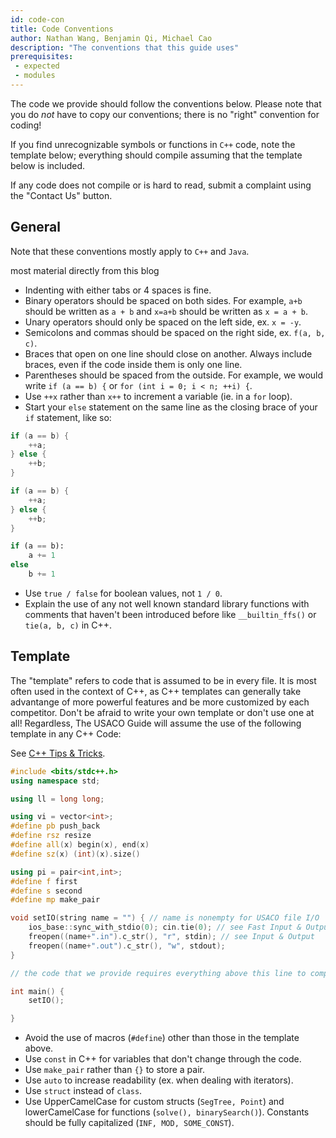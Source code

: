 ```yaml
---
id: code-con
title: Code Conventions
author: Nathan Wang, Benjamin Qi, Michael Cao
description: "The conventions that this guide uses"
prerequisites: 
 - expected
 - modules
---
```


The code we provide should follow the conventions below. Please note that you do _not_ have to copy our conventions; there is no "right" convention for coding!

<LanguageSection>

<CPPSection>

If you find unrecognizable symbols or functions in `C++` code, note the template below; everything should compile assuming that the template below is included.

</CPPSection>

<JavaSection />
<PySection />

<LanguageSection>

If any code does not compile or is hard to read, submit a complaint using the "Contact Us" button.

## General

Note that these conventions mostly apply to `C++` and `Java`.

<Resources>
  <Resource source = "CF" title = "Swift - Competitive C++ Manifesto" url="blog/entry/64218">most material directly from this blog</Resource>
</Resources>

 - Indenting with either tabs or 4 spaces is fine.
 - Binary operators should be spaced on both sides. For example, `a+b` should be written as `a + b` and `x=a+b` should be written as `x = a + b`.
 - Unary operators should only be spaced on the left side, ex. `x = -y`.
 - Semicolons and commas should be spaced on the right side, ex. `f(a, b, c)`.
 - Braces that open on one line should close on another. Always include braces, even if the code inside them is only one line.
 - Parentheses should be spaced from the outside. For example, we would write `if (a == b) {` or `for (int i = 0; i < n; ++i) {`.
 - Use `++x` rather than `x++` to increment a variable (ie. in a `for` loop).
 - Start your `else` statement on the same line as the closing brace of your `if` statement, like so:

<LanguageSection>

<CPPSection>

```cpp
if (a == b) {
	++a;
} else {
	++b;
}
```
  
</CPPSection>
	
<JavaSection>
	
```java
if (a == b) {
	++a;
} else {
	++b;
}
```

</JavaSection>

<PySection>
	
```py
if (a == b):
	a += 1
else
	b += 1
```
	
</PySection>
	
</LanguageSection>
 

 - Use `true / false` for boolean values, not `1 / 0`. 
 - Explain the use of any not well known standard library functions with comments that haven't been introduced before like `__builtin_ffs()` or `tie(a, b, c)` in C++. 

<LanguageSection>

## Template

<CPPSection>

The "template" refers to code that is assumed to be in every file. It is most often used in the context of C++, as C++ templates can generally take advantange of more powerful features and be more customized by each competitor. Don't be afraid to write your own template or don't use one at all! Regardless, The USACO Guide will assume the use of the following template in any C++ Code:

See [C++ Tips & Tricks](./cpp-tips).

```cpp
#include <bits/stdc++.h>
using namespace std;

using ll = long long;

using vi = vector<int>;
#define pb push_back
#define rsz resize
#define all(x) begin(x), end(x)
#define sz(x) (int)(x).size()

using pi = pair<int,int>;
#define f first
#define s second
#define mp make_pair

void setIO(string name = "") { // name is nonempty for USACO file I/O
	ios_base::sync_with_stdio(0); cin.tie(0); // see Fast Input & Output
	freopen((name+".in").c_str(), "r", stdin); // see Input & Output
	freopen((name+".out").c_str(), "w", stdout);
}

// the code that we provide requires everything above this line to compile

int main() {
	setIO();

}
```

<!-- Any preferences? Also, this doesn't apply to the custom sorting module, make sure to include all 3! :) -->

 - Avoid the use of macros (`#define`) other than those in the template above.
 - Use `const` in C++ for variables that don't change through the code.
 - Use `make_pair` rather than `{}` to store a pair. 
 - Use `auto` to increase readability (ex. when dealing with iterators). 
 - Use `struct` instead of `class`. <!-- Even if you are copy pasting a `struct`, space it out rather than squeezing it into one line. -->
 - Use UpperCamelCase for custom structs (`SegTree, Point`) and lowerCamelCase for functions (`solve(), binarySearch()`). Constants should be fully capitalized (`INF, MOD, SOME_CONST`). 

</CPPSection>

<JavaSection />
<PySection />

</LanguageSection>
